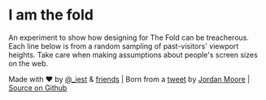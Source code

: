 # I am the fold

An experiment to show how designing for The Fold can be treacherous. Each line below is from a random sampling of past-visitors' viewport heights. Take care when making assumptions about people's screen sizes on the web.

Made with <span color="red">❤</span> by [@\_iest](http://twitter.com/_iest) & [friends](https://github.com/iest/i-am-the-fold/graphs/contributors) | Born from a [tweet](https://twitter.com/jordanmoore/status/563980959901843456) by [Jordan Moore](http://jordanm.co.uk) | [Source on Github](https://github.com/iest/i-am-the-fold)
